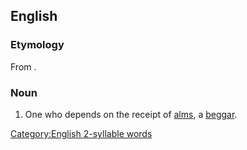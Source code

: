 ==English==

===Etymology===
From {{compound|en|alms|man}}.

===Noun===
{{en-noun|almsmen}}

# {{lb|en|obsolete}} One who depends on the receipt of [[alms]], a [[beggar]].

[[Category:English 2-syllable words]]